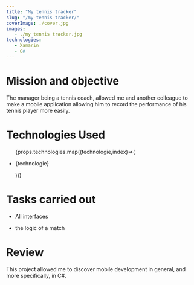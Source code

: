 ```yaml
---
title: "My tennis tracker"
slug: "/my-tennis-tracker/"
coverImage: ./cover.jpg
images: 
   - ./my tennis tracker.jpg
technologies:
   - Xamarin
   - C#
---
```


#  Mission and objective

The manager being a tennis coach, allowed me and another colleague to make a mobile application allowing him to record the performance of his tennis player more easily.
# Technologies Used

<ul>
 {props.technologies.map((technologie,index)=>(
    <li key={index}>
       <p>{technologie}</p> 
      </li>
 ))} 
 </ul>
 

 
# Tasks carried out

- All interfaces

- the logic of a match

# Review

This project allowed me to discover mobile development in general, and more specifically, in C#.